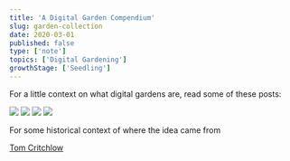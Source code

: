 ```yaml
---
title: 'A Digital Garden Compendium'
slug: garden-collection
date: 2020-03-01
published: false
type: ['note']
topics: ['Digital Gardening']
growthStage: ['Seedling']
---
```


For a little context on what digital gardens are, read some of these posts:

<TwoCol>

<Image src="https://res.cloudinary.com/dg3gyk0gu/image/upload/v1590283259/maggieappleton.com/notes/andy-notes.png" />

<Image src="https://res.cloudinary.com/dg3gyk0gu/image/upload/v1590283259/maggieappleton.com/notes/szymon.png" />

<Image src="https://res.cloudinary.com/dg3gyk0gu/image/upload/v1590283259/maggieappleton.com/notes/mentalnodes.png" />

<Image src="https://res.cloudinary.com/dg3gyk0gu/image/upload/v1590283448/maggieappleton.com/notes/tom1.png" />

</TwoCol>

For some historical context of where the idea came from

<a href="https://tomcritchlow.com/wiki/">Tom Critchlow</a>
